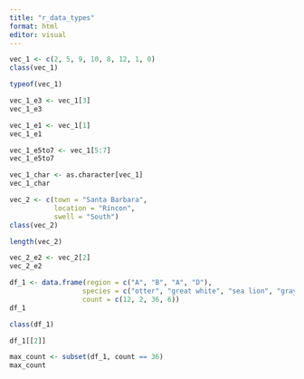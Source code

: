 ```yaml
---
title: "r_data_types"
format: html
editor: visual
---
```


```r
vec_1 <- c(2, 5, 9, 10, 8, 12, 1, 0)
class(vec_1)
```

```r
typeof(vec_1)
```

```r
vec_1_e3 <- vec_1[3]
vec_1_e3
```

```r
vec_1_e1 <- vec_1[1]
vec_1_e1
```

```r
vec_1_e5to7 <- vec_1[5:7]
vec_1_e5to7
```

```r
vec_1_char <- as.character[vec_1]
vec_1_char
```

```r
vec_2 <- c(town = "Santa Barbara",
           location = "Rincon",
           swell = "South")
class(vec_2)

```

```r
length(vec_2)
```

```r
vec_2_e2 <- vec_2[2]
vec_2_e2
```

```r
df_1 <- data.frame(region = c("A", "B", "A", "D"),
                  species = c("otter", "great white", "sea lion", "gray scale"),
                  count = c(12, 2, 36, 6))
df_1
```

```r
class(df_1)
```

```r
df_1[[2]]

```

```r
max_count <- subset(df_1, count == 36)
max_count
```

